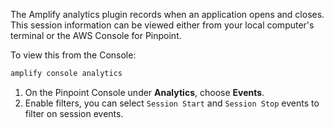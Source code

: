 The Amplify analytics plugin records when an application opens and closes. This session information can be viewed either from your local computer's terminal or the AWS Console for Pinpoint.

To view this from the Console:

```bash
amplify console analytics
```

1. On the Pinpoint Console under **Analytics**, choose **Events**. 
2. Enable filters, you can select `Session Start` and `Session Stop` events to filter on session events.
